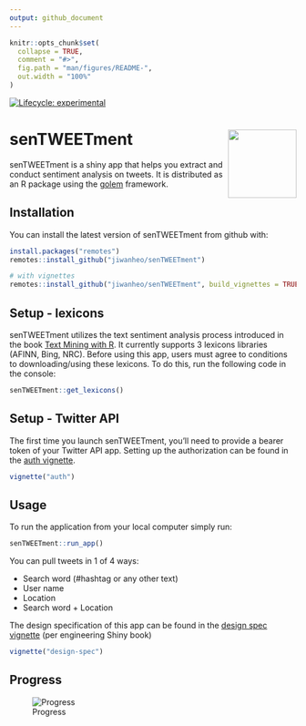 ```yaml
---
output: github_document
---
```


<!-- README.md is generated from README.Rmd. Please edit that file -->

```r
knitr::opts_chunk$set(
  collapse = TRUE,
  comment = "#>",
  fig.path = "man/figures/README-",
  out.width = "100%"
)
```

<!-- badges: start -->
[![Lifecycle: experimental](https://img.shields.io/badge/lifecycle-experimental-orange.svg)](https://lifecycle.r-lib.org/articles/stages.html#experimental)
<!-- badges: end -->

# senTWEETment <img src="inst/app/www/hex.png" align="right" width="120"/>

senTWEETment is a shiny app that helps you extract and conduct sentiment analysis on tweets. It is distributed as an R package using the [golem](https://thinkr-open.github.io/golem/) framework.

## Installation

You can install the latest version of senTWEETment from github with:

```r
install.packages("remotes")
remotes::install_github("jiwanheo/senTWEETment")

# with vignettes
remotes::install_github("jiwanheo/senTWEETment", build_vignettes = TRUE)
```

## Setup - lexicons

senTWEETment utilizes the text sentiment analysis process introduced in the book [Text Mining with R](https://www.tidytextmining.com/). It currently supports 3 lexicons libraries (AFINN, Bing, NRC). Before using this app, users must agree to conditions to downloading/using these lexicons. To do this, run the following code in the console:

```r
senTWEETment::get_lexicons()
```

## Setup - Twitter API

The first time you launch senTWEETment, you'll need to provide a bearer token of your Twitter API app. Setting up the authorization can be found in the [auth vignette](vignettes/auth.Rmd).

```r
vignette("auth")
```

## Usage

To run the application from your local computer simply run:

```r
senTWEETment::run_app()
```

You can pull tweets in 1 of 4 ways:

- Search word (#hashtag or any other text)
- User name
- Location
- Search word + Location

The design specification of this app can be found in the [design spec vignette](vignettes/design-spec.Rmd) (per engineering Shiny book)

```r
vignette("design-spec")
```


## Progress

![Progress](inst/img/progress.gif)
